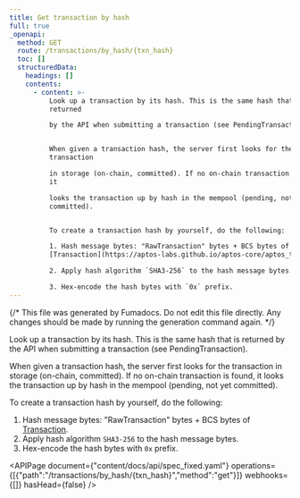 ```yaml
---
title: Get transaction by hash
full: true
_openapi:
  method: GET
  route: /transactions/by_hash/{txn_hash}
  toc: []
  structuredData:
    headings: []
    contents:
      - content: >-
          Look up a transaction by its hash. This is the same hash that is
          returned

          by the API when submitting a transaction (see PendingTransaction).


          When given a transaction hash, the server first looks for the
          transaction

          in storage (on-chain, committed). If no on-chain transaction is found,
          it

          looks the transaction up by hash in the mempool (pending, not yet
          committed).


          To create a transaction hash by yourself, do the following:

          1. Hash message bytes: "RawTransaction" bytes + BCS bytes of
          [Transaction](https://aptos-labs.github.io/aptos-core/aptos_types/transaction/enum.Transaction.html).

          2. Apply hash algorithm `SHA3-256` to the hash message bytes.

          3. Hex-encode the hash bytes with `0x` prefix.
---
```


{/* This file was generated by Fumadocs. Do not edit this file directly. Any changes should be made by running the generation command again. */}

Look up a transaction by its hash. This is the same hash that is returned
by the API when submitting a transaction (see PendingTransaction).

When given a transaction hash, the server first looks for the transaction
in storage (on-chain, committed). If no on-chain transaction is found, it
looks the transaction up by hash in the mempool (pending, not yet committed).

To create a transaction hash by yourself, do the following:
1. Hash message bytes: "RawTransaction" bytes + BCS bytes of [Transaction](https://aptos-labs.github.io/aptos-core/aptos_types/transaction/enum.Transaction.html).
2. Apply hash algorithm `SHA3-256` to the hash message bytes.
3. Hex-encode the hash bytes with `0x` prefix.

<APIPage document={"content/docs/api/spec_fixed.yaml"} operations={[{"path":"/transactions/by_hash/{txn_hash}","method":"get"}]} webhooks={[]} hasHead={false} />